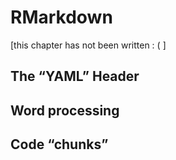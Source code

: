# RMarkdown 

[this chapter has not been written  : ( ]


## The "YAML" Header

## Word processing

## Code "chunks"

```r

```

